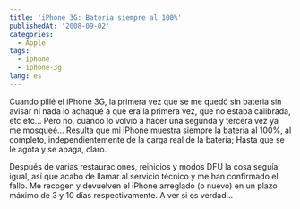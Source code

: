 ```yaml
---
title: 'iPhone 3G: Bateria siempre al 100%'
publishedAt: '2008-09-02'
categories:
  - Apple
tags:
  - iphone
  - iphone-3g
lang: es
---
```


Cuando pillé el iPhone 3G, la primera vez que se me quedó sin bateria sin avisar ni nada lo achaqué a que era la primera vez, que no estaba calibrada, etc etc... Pero no, cuando lo volvió a hacer una segunda y tercera vez ya me mosqueé... Resulta que mi iPhone muestra siempre la bateria al 100%, al completo, independientemente de la carga real de la batería; Hasta que se le agota y se apaga, claro.

Después de varias restauraciones, reinicios y modos DFU la cosa seguía igual, así que acabo de llamar al servicio técnico y me han confirmado el fallo. Me recogen y devuelven el iPhone arreglado (o nuevo) en un plazo máximo de 3 y 10 días respectivamente. A ver si es verdad...
